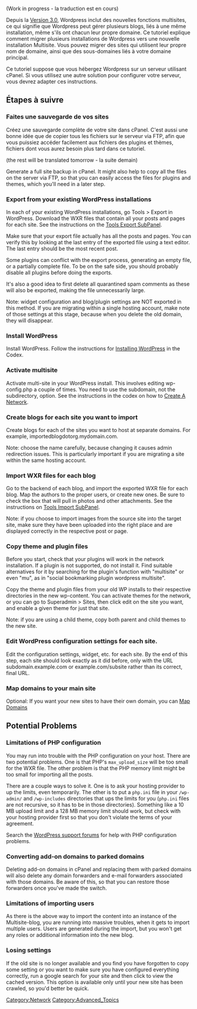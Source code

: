 (Work in progress - la traduction est en cours)

Depuis la [[Version 3.0]], Wordpress inclut des nouvelles fonctions multisites, ce qui signifie que Wordpress peut gérer plusieurs blogs, liés à une même installation, même s'ils ont chacun leur propre domaine. Ce tutoriel explique comment migrer plusieurs installations de Wordpress vers une nouvelle installation Multisite. Vous pouvez migrer des sites qui utilisent leur propre nom de domaine, ainsi que des sous-domaines liés à votre domaine principal.

Ce tutoriel suppose que vous hébergez Wordpress sur un serveur utilisant cPanel. Si vous utilisez une autre solution pour configurer votre serveur, vous devrez adapter ces instructions.

== Étapes à suivre ==

=== Faites une sauvegarde de vos sites ===
Créez une sauvegarde complète de votre site dans cPanel. C'est aussi une bonne idée que de copier tous les fichiers sur le serveur via FTP, afin que vous puissiez accéder facilement aux fichiers des plugins et thèmes, fichiers dont vous aurez besoin plus tard dans ce tutoriel.

(the rest will be translated tomorrow - la suite demain)

Generate a full site backup in cPanel. It might also help to copy all the files on the server via FTP, so that you can easily access the files for plugins and themes, which you'll need in a later step.

=== Export from your existing WordPress installations ===
In each of your existing WordPress installations, go Tools > Export in WordPress. Download the WXR files that contain all your posts and pages for each site. See the instructions on the [[Tools Export SubPanel]].

Make sure that your export file actually has all the posts and pages. You can verify this by looking at the last entry of the exported file using a text editor. The last entry should be the most recent post.

Some plugins can conflict with the export process, generating an empty file, or a partially complete file. To be on the safe side, you should probably disable all plugins before doing the exports.

It's also a good idea to first delete all quarantined spam comments as these will also be exported, making the file unnecessarily large.

Note: widget configuration and blog/plugin settings are NOT exported in this method. If you are migrating within a single hosting account, make note of those settings at this stage, because when you delete the old domain, they will disappear.

=== Install WordPress {{CurrentVersion}} ===
Install WordPress. Follow the instructions for [[Installing WordPress]] in the Codex.

=== Activate multisite ===
Activate multi-site in your WordPress {{CurrentVersion}} install. This involves editing wp-config.php a couple of times. You need to use the subdomain, not the subdirectory, option. See the instructions in the codex on how to [[Create A Network]].

=== Create blogs for each site you want to import ===
Create blogs for each of the sites you want to host at separate domains. For example, importedblogdotorg.mydomain.com.

Note: choose the name carefully, because changing it causes admin redirection issues. This is particularly important if you are migrating a site within the same hosting account.

=== Import WXR files for each blog ===
Go to the backend of each blog, and import the exported WXR file for each blog. Map the authors to the proper users, or create new ones. Be sure to check the box that will pull in photos and other attachments. See the instructions on [[Tools Import SubPanel]].

Note: if you choose to import images from the source site into the target site, make sure they have been uploaded into the right place and are displayed correctly in the respective post or page.

=== Copy theme and plugin files ===
Before you start, check that your plugins will work in the network installation. If a plugin is not supported, do not install it. Find suitable alternatives for it by searching for the plugin's function with "multisite" or even "mu", as in "social bookmarking plugin wordpress multisite".

Copy the theme and plugin files from your old WP installs to their respective directories in the new wp-content. You can activate themes for the network, or you can go to Superadmin > Sites, then click edit on the site you want, and enable a given theme for just that site.

Note: if you are using a child theme, copy both parent and child themes to the new site.

=== Edit WordPress configuration settings for each site. ===
Edit the configuration settings, widget, etc. for each site. By the end of this step, each site should look exactly as it did before, only with the URL subdomain.example.com or example.com/subsite rather than its correct, final URL.

=== Map domains to your main site ===
Optional: If you want your new sites to have their own domain, you can [http://wordpress.org/extend/plugins/wordpress-mu-domain-mapping/ Map Domains]

== Potential Problems ==

=== Limitations of PHP configuration ===

You may run into trouble with the PHP configuration on your host. There are two potential problems. One is that PHP's <code>max_upload_size</code> will be too small for the WXR file. The other problem is that the PHP memory limit might be too small for importing all the posts. 

There are a couple ways to solve it. One is to ask your hosting provider to up the limits, even temporarily. The other is to put a <code>php.ini</code> file in your <code>/wp-admin/</code> and <code>/wp-includes</code> directories that ups the limits for you (<code>php.ini</code> files are not recursive, so it has to be in those directories). Something like a 10 MB upload limit and a 128 MB memory limit should work, but check with your hosting provider first so that you don't violate the terms of your agreement.

Search the [http://wordpress.org/support/ WordPress support forums] for help with PHP configuration problems.

=== Converting add-on domains to parked domains ===
Deleting add-on domains in cPanel and replacing them with parked domains will also delete any domain forwarders and e-mail forwarders associated with those domains. Be aware of this, so that you can restore those forwarders once you've made the switch.

=== Limitations of importing users ===
As there is the above way to import the content into an instance of the Multisite-blog, you are running into massive troubles, when it gets to import multiple users. Users are generated during the import, but you won't get any roles or additional information into the new blog.

=== Losing settings ===
If the old site is no longer available and you find you have forgotten to copy some setting or you want to make sure you have configured everything correctly, run a google search for your site and then click to view the cached version. This option is available only until your new site has been crawled, so you'd better be quick.


{{Stub}}
[[Category:Network]]
[[Category:Advanced_Topics]]